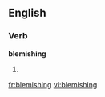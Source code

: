 ==English==
===Verb===
'''blemishing'''
# {{present participle of|[[blemish]]}}

[[fr:blemishing]]
[[vi:blemishing]]
